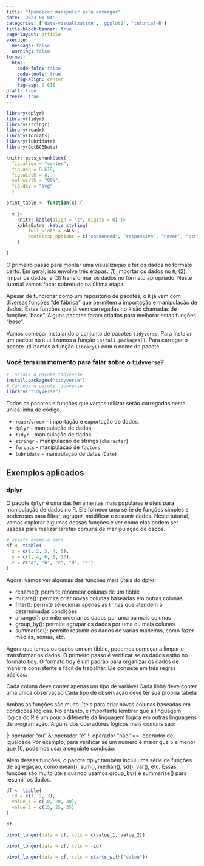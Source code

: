 ```yaml
---
title: "Apêndice: manipular para enxergar"
date: '2023-01-04'
categories: ['data-visualization', 'ggplot2', 'tutorial-R']
title-block-banner: true
page-layout: article
execute: 
  message: false
  warning: false
format:
  html:
    code-fold: false
    code-tools: true
    fig-align: center
    fig-asp: 0.618
draft: true
freeze: true
---
```


```r
library(dplyr)
library(tidyr)
library(stringr)
library(readr)
library(forcats)
library(lubridate)
library(GetBCBData)

knitr::opts_chunk$set(
  fig.align = "center",
  fig.asp = 0.618,
  fig.width = 8,
  out.width = "80%",
  fig.dev = "svg"
  )

print_table <- function(x) {
  
  x |> 
    knitr::kable(align = "c", digits = 0) |> 
    kableExtra::kable_styling(
        full_width = FALSE,
        bootstrap_options = c("condensed", "responsive", "hover", "striped")
    )

}
```

O primeiro passo para montar uma visualização é ter os dados no formato certo. Em geral, isto envolve três etapas: (1) importar os dados no `R`; (2) limpar os dados; e (3) transformar os dados no formato apropriado. Neste tutorial vamos focar sobretudo na última etapa.

Apesar de funcionar como um repositório de pacotes, o `R` já vem com diversas funções "de fábrica" que permitem a importação e manipulação de dados. Estas funções que já vem carregadas no `R` são chamadas de funções "base". Alguns pacotes foram criados para melhorar estas funções "base".

Vamos começar instalando o conjunto de pacotes `tidyverse`. Para instalar um pacote no `R` utilizamos a função `install.packages()`. Para carregar o pacote utilizamos a função `library()` com o nome do pacote.

### Você tem um momento para falar sobre o `tidyverse`?

```r
# Instala o pacote tidyverse
install.packages("tidyverse")
# Carrega o pacote tidyverse
library("tidyverse")
```

Todos os pacotes e funções que vamos utilizar serão carregados nesta única linha de código.

* `readr`/`vroom` - importação e exportação de dados.
* `dplyr` - manipulação de dados.
* `tidyr` - manipulação de dados.
* `stringr` - manipulacao de strings (`character`)
* `forcats` - manipulacao de `factors`
* `lubridate` - manipulação de datas (`Date`)

## Exemplos aplicados

### dplyr

O pacote `dplyr` é uma das ferramentas mais populares e úteis para manipulação de dados no R. Ele fornece uma série de funções simples e poderosas para filtrar, agrupar, modificar e resumir dados. Neste tutorial, vamos explorar algumas dessas funções e ver como elas podem ser usadas para realizar tarefas comuns de manipulação de dados.

```r
# create example data
df <- tibble(
  x = c(1, 2, 3, 4, 5),
  y = c(2, 4, 6, 8, 10),
  z = c("a", "b", "c", "d", "e")
)
```

Agora, vamos ver algumas das funções mais úteis do dplyr:

* rename(): permite renomear colunas de um tibble
* mutate(): permite criar novas colunas baseadas em outras colunas
* filter(): permite selecionar apenas as linhas que atendem a determinadas condições
* arrange(): permite ordenar os dados por uma ou mais colunas
* group_by(): permite agrupar os dados por uma ou mais colunas
* summarise(): permite resumir os dados de várias maneiras, como fazer médias, somas, etc.

Agora que temos os dados em um tibble, podemos começar a limpar e transformar os dados. O primeiro passo é verificar se os dados estão no formato tidy. O formato tidy é um padrão para organizar os dados de maneira consistente e fácil de trabalhar. Ele consiste em três regras básicas:

Cada coluna deve conter apenas um tipo de variável
Cada linha deve conter uma única observação
Cada tipo de observação deve ter sua própria tabela


Ambas as funções são muito úteis para criar novas colunas baseadas em condições lógicas. No entanto, é importante lembrar que a linguagem lógica do R é um pouco diferente da linguagem lógica em outras linguagens de programação. Alguns dos operadores lógicos mais comuns são:

|: operador "ou"
&: operador "e"
!: operador "não"
==: operador de igualdade
Por exemplo, para verificar se um número é maior que 5 e menor que 10, podemos usar a seguinte condição:

Além dessas funções, o pacote dplyr também inclui uma série de funções de agregação, como mean(), sum(), median(), sd(), var(), etc. Essas funções são muito úteis quando usamos group_by() e summarise() para resumir os dados.

```r
df <- tibble(
  id = c(1, 2, 3),
  value_1 = c(10, 20, 30),
  value_2 = c(15, 25, 35)
)
```


```r
df
```

```r
pivot_longer(data = df, cols = c(value_1, value_2))
```

```r
pivot_longer(data = df, cols = -id)
```

```r
pivot_longer(data = df, cols = starts_with("value"))
```




